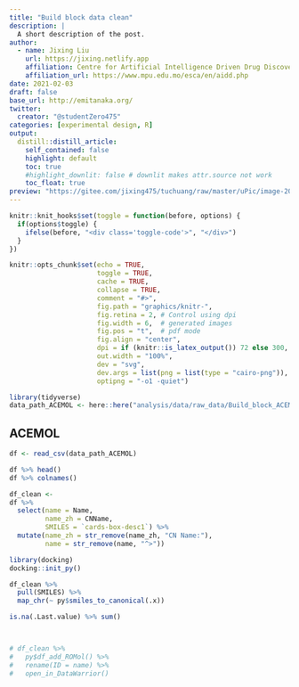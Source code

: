 ```yaml
---
title: "Build block data clean"
description: |
  A short description of the post.
author:
  - name: Jixing Liu
    url: https://jixing.netlify.app
    affiliation: Centre for Artificial Intelligence Driven Drug Discovery
    affiliation_url: https://www.mpu.edu.mo/esca/en/aidd.php
date: 2021-02-03
draft: false
base_url: http://emitanaka.org/
twitter:
  creator: "@studentZero475"
categories: [experimental design, R]
output:
  distill::distill_article:
    self_contained: false
    highlight: default
    toc: true
    #highlight_downlit: false # downlit makes attr.source not work
    toc_float: true
preview: "https://gitee.com/jixing475/tuchuang/raw/master/uPic/image-20210601220146194.png"
---
```


```r
knitr::knit_hooks$set(toggle = function(before, options) {
  if(options$toggle) {
    ifelse(before, "<div class='toggle-code'>", "</div>")
  }
})

knitr::opts_chunk$set(echo = TRUE, 
                      toggle = TRUE,
                      cache = TRUE,
                      collapse = TRUE,
                      comment = "#>",
                      fig.path = "graphics/knitr-",
                      fig.retina = 2, # Control using dpi
                      fig.width = 6,  # generated images
                      fig.pos = "t",  # pdf mode
                      fig.align = "center",
                      dpi = if (knitr::is_latex_output()) 72 else 300, 
                      out.width = "100%",
                      dev = "svg",
                      dev.args = list(png = list(type = "cairo-png")),
                      optipng = "-o1 -quiet")
```


```r
library(tidyverse)
data_path_ACEMOL <- here::here("analysis/data/raw_data/Build_block_ACEMOL.csv")
```

## ACEMOL
```r
df <- read_csv(data_path_ACEMOL)

df %>% head()
df %>% colnames()

df_clean <- 
df %>%
  select(name = Name,
         name_zh = CNName,
         SMILES = `cards-box-desc1`) %>%
  mutate(name_zh = str_remove(name_zh, "CN Name:"),
         name = str_remove(name, "^>"))


```

```r


library(docking)
docking::init_py()

df_clean %>% 
  pull(SMILES) %>% 
  map_chr(~ py$smiles_to_canonical(.x))

is.na(.Last.value) %>% sum()



# df_clean %>% 
#   py$df_add_ROMol() %>% 
#   rename(ID = name) %>% 
#   open_in_DataWarrior()
```




